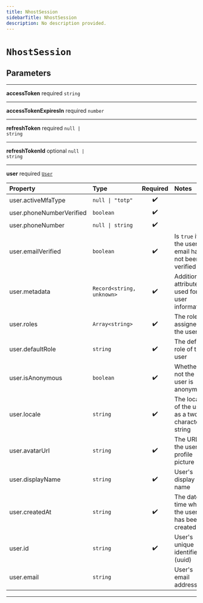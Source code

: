 ```yaml
---
title: NhostSession
sidebarTitle: NhostSession
description: No description provided.
---
```


# `NhostSession`

## Parameters

---

**<span className="parameter-name">accessToken</span>** <span className="optional-status">required</span> <code>string</code>

---

**<span className="parameter-name">accessTokenExpiresIn</span>** <span className="optional-status">required</span> <code>number</code>

---

**<span className="parameter-name">refreshToken</span>** <span className="optional-status">required</span> <code>null &#124; string</code>

---

**<span className="parameter-name">refreshTokenId</span>** <span className="optional-status">optional</span> <code>null &#124; string</code>

---

**<span className="parameter-name">user</span>** <span className="optional-status">required</span> [`User`](/reference/docgen/javascript/auth/types/user)

| Property                                                                                             | Type                                       | Required | Notes                                              |
| :--------------------------------------------------------------------------------------------------- | :----------------------------------------- | :------: | :------------------------------------------------- |
| <span className="parameter-name"><span className="light-grey">user.</span>activeMfaType</span>       | <code>null &#124; "totp"</code>            |    ✔️    |                                                    |
| <span className="parameter-name"><span className="light-grey">user.</span>phoneNumberVerified</span> | <code>boolean</code>                       |    ✔️    |                                                    |
| <span className="parameter-name"><span className="light-grey">user.</span>phoneNumber</span>         | <code>null &#124; string</code>            |    ✔️    |                                                    |
| <span className="parameter-name"><span className="light-grey">user.</span>emailVerified</span>       | <code>boolean</code>                       |    ✔️    | Is `true` if the user email has not been verified  |
| <span className="parameter-name"><span className="light-grey">user.</span>metadata</span>            | <code>Record&lt;string, unknown&gt;</code> |    ✔️    | Additional attributes used for user information    |
| <span className="parameter-name"><span className="light-grey">user.</span>roles</span>               | <code>Array&lt;string&gt;</code>           |    ✔️    | The roles assigned to the user                     |
| <span className="parameter-name"><span className="light-grey">user.</span>defaultRole</span>         | <code>string</code>                        |    ✔️    | The default role of the user                       |
| <span className="parameter-name"><span className="light-grey">user.</span>isAnonymous</span>         | <code>boolean</code>                       |    ✔️    | Whether or not the user is anonymous               |
| <span className="parameter-name"><span className="light-grey">user.</span>locale</span>              | <code>string</code>                        |    ✔️    | The locale of the user, as a two-characters string |
| <span className="parameter-name"><span className="light-grey">user.</span>avatarUrl</span>           | <code>string</code>                        |    ✔️    | The URL to the user's profile picture              |
| <span className="parameter-name"><span className="light-grey">user.</span>displayName</span>         | <code>string</code>                        |    ✔️    | User's display name                                |
| <span className="parameter-name"><span className="light-grey">user.</span>createdAt</span>           | <code>string</code>                        |    ✔️    | The date-time when the user has been created       |
| <span className="parameter-name"><span className="light-grey">user.</span>id</span>                  | <code>string</code>                        |    ✔️    | User's unique identifier (uuid)                    |
| <span className="parameter-name"><span className="light-grey">user.</span>email</span>               | <code>string</code>                        |          | User's email address                               |

---

